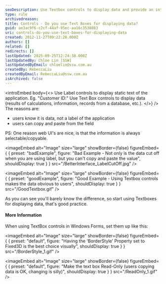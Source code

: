 ```yaml
---
seoDescription: Use Textbox controls to display data and provide an intuitive user experience by making information easily copyable and selectable.
type: rule
archivedreason:
title: Controls - Do you use Text Boxes for displaying data?
guid: ae3ac9f6-c2cf-44af-95ec-aa16c3538083
uri: controls-do-you-use-text-boxes-for-displaying-data
created: 2012-11-27T09:22:26.000Z
authors: []
related: []
redirects: []
lastUpdated: 2025-09-25T12:24:38.000Z
lastUpdatedBy: Chloe Lin [SSW]
lastUpdatedByEmail: chloelin@ssw.com.au
createdBy: RebeccaLiu
createdByEmail: RebeccaLiu@ssw.com.au
isArchived: false
---
```


<introEmbed
  body={<>
Use Label controls to display static text of the application. Eg. "Customer ID:"
Use Text Box controls to display data (results of calculations, information, records from a database, etc.).
  </>}
/>
The reasons are:

* users know it is data, not a label of the application
* users can copy and paste from the field

PS: One reason web UI's are nice, is that the information is always selectable/copyable.

<imageEmbed
  alt="Image"
  size="large"
  showBorder={false}
  figureEmbed={ {
    preset: "badExample",
    figure: "Bad Example - Not only is the data cut off when you are using label, but you can't copy and paste the value",
    shouldDisplay: true
  } }
  src="/BetterInterface_LabelCutOff.jpg"
/>


<imageEmbed
  alt="Image"
  size="large"
  showBorder={false}
  figureEmbed={ {
    preset: "goodExample",
    figure: "Good Example - Using Textbox controls makes the data obvious to users",
    shouldDisplay: true
  } }
  src="/GoodTextbox.gif"
/>


As you can see you'll barely know the difference, so start using Textboxes for displaying data, that's good practice.

#### More Information

When using TextBox controls in Windows Forms, set them up like this:


<imageEmbed
  alt="Image"
  size="large"
  showBorder={false}
  figureEmbed={ {
    preset: "default",
    figure: "Having the 'BorderStyle' Property set to Fixed3D is the best choice visually",
    shouldDisplay: true
  } }
  src="/BorderStyle_1.gif"
/>



<imageEmbed
  alt="Image"
  size="large"
  showBorder={false}
  figureEmbed={ {
    preset: "default",
    figure: "Make the text box Read-Only (users copying data is OK, changing is silly)",
    shouldDisplay: true
  } }
  src="/ReadOnly_1.gif"
/>
